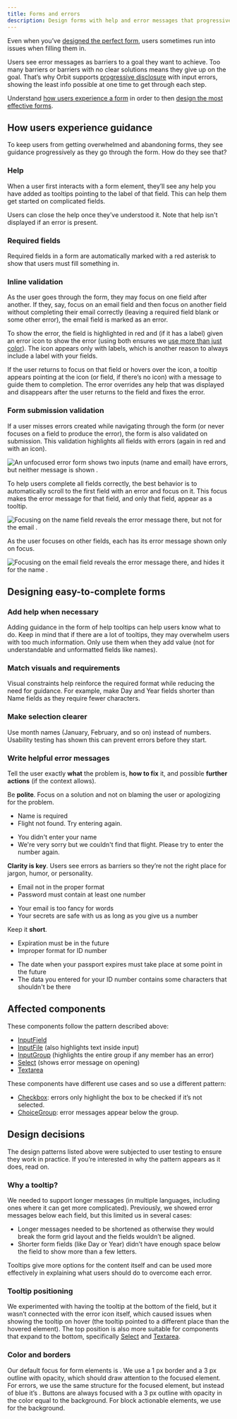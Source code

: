 ```yaml
---
title: Forms and errors
description: Design forms with help and error messages that progressively guide users to completion.
---
```


Even when you’ve [designed the perfect form](/design-patterns/designing-forms),
users sometimes run into issues when filling them in.

Users see error messages as barriers to a goal they want to achieve.
Too many barriers or barriers with no clear solutions means they give up on the goal.
That’s why Orbit supports [progressive disclosure](/design-patterns/progressive-disclosure) with input errors,
showing the least info possible at one time to get through each step.

Understand [how users experience a form](#how-users-experience-guidance)
in order to then [design the most effective forms](#designing-easy-to-complete-forms).

## How users experience guidance

To keep users from getting overwhelmed and abandoning forms,
they see guidance progressively as they go through the form.
How do they see that?

### Help

When a user first interacts with a form element,
they’ll see any help you have added as tooltips pointing to the label of that field.
This can help them get started on complicated fields.

Users can close the help once they’ve understood it.
Note that help isn't displayed if an error is present.

<ReactExample exampleId="InputField-help" />

### Required fields

Required fields in a form are automatically marked with a red asterisk
to show that users must fill something in.

<ReactExample exampleId="InputField-required" />

### Inline validation

As the user goes through the form, they may focus on one field after another.
If they, say, focus on an email field and then focus on another field
without completing their email correctly (leaving a required field blank or some other error),
the email field is marked as an error.

To show the error, the field is highlighted in red
and (if it has a label) given an error icon to show the error
(using both ensures we [use more than just color]()).
The icon appears only with labels, which is another reason to always include a label with your fields.

If the user returns to focus on that field or hovers over the icon,
a tooltip appears pointing at the icon (or field, if there’s no icon)
with a message to guide them to completion.
The error overrides any help that was displayed
and disappears after the user returns to the field and fixes the error.

<ReactExample exampleId="InputField-error" />

### Form submission validation

If a user misses errors created while navigating through the form
(or never focuses on a field to produce the error),
the form is also validated on submission.
This validation highlights all fields with errors (again in red and with an icon).

<ImageContainer size="medium">

![An unfocused error form shows two inputs (name and email) have errors,
  but neither message is shown
  .](fileId:fannvRpkOJK6uxxT33EKaa;nodeId:459%3A4568)

</ImageContainer>

To help users complete all fields correctly,
the best behavior is to automatically scroll to the first field with an error and focus on it.
This focus makes the error message for that field, and only that field, appear as a tooltip.

<ImageContainer size="medium">

![Focusing on the name field reveals the error message there,
  but not for the email
  .](fileId:fannvRpkOJK6uxxT33EKaa;nodeId:459%3A4639)

</ImageContainer>
As the user focuses on other fields, each has its error message shown only on focus.

<ImageContainer size="medium">

![Focusing on the email field reveals the error message there,
  and hides it for the name
  .](fileId:fannvRpkOJK6uxxT33EKaa;nodeId:459%3A4779)

</ImageContainer>

## Designing easy-to-complete forms

### Add help when necessary

Adding guidance in the form of help tooltips can help users know what to do.
Keep in mind that if there are a lot of tooltips,
they may overwhelm users with too much information.
Only use them when they add value (not for understandable and unformatted fields like names).

### Match visuals and requirements

Visual constraints help reinforce the required format while reducing the need for guidance.
For example, make Day and Year fields shorter than Name fields as they require fewer characters.

### Make selection clearer

Use month names (January, February, and so on) instead of numbers.
Usability testing has shown this can prevent errors before they start.

### Write helpful error messages

Tell the user exactly **what** the problem is, **how to fix** it,
and possible **further actions** (if the context allows).

Be **polite**.
Focus on a solution and not on blaming the user or apologizing for the problem.

<GuidelinesSideBySide>

<Do>

- Name is required
- Flight not found. Try entering again.

</Do>

<Dont>

- You didn't enter your name
- We're very sorry but we couldn't find that flight. Please try to enter the number again.

</Dont>

</GuidelinesSideBySide>

**Clarity is key**.
Users see errors as barriers so they’re not the right place for jargon, humor, or personality.

<GuidelinesSideBySide>

<Do>

- Email not in the proper format
- Password must contain at least one number

</Do>

<Dont>

- Your email is too fancy for words
- Your secrets are safe with us as long as you give us a number

</Dont>

</GuidelinesSideBySide>

Keep it **short**.

<GuidelinesSideBySide>

<Do>

- Expiration must be in the future
- Improper format for ID number

</Do>

<Dont>

- The date when your passport expires must take place at some point in the future
- The data you entered for your ID number contains some characters that shouldn't be there

</Dont>

</GuidelinesSideBySide>

## Affected components

These components follow the pattern described above:

- [InputField](/components/input/inputfield/)
- [InputFile](/components/input/inputfile/) (also highlights text inside input)
- [InputGroup](/components/input/inputgroup/) (highlights the entire group if any member has an error)
- [Select](/components/input/select/) (shows error message on opening)
- [Textarea](/components/input/textarea/)

These components have different use cases and so use a different pattern:

- [Checkbox](/components/input/checkbox/):
  errors only highlight the box to be checked if it’s not selected.
- [ChoiceGroup](/components/input/choicegroup/):
  error messages appear below the group.

## Design decisions

The design patterns listed above were subjected to user testing to ensure they work in practice.
If you’re interested in why the pattern appears as it does, read on.

### Why a tooltip?

We needed to support longer messages
(in multiple languages, including ones where it can get more complicated).
Previously, we showed error messages below each field, but this limited us in several cases:

- Longer messages needed to be shortened
  as otherwise they would break the form grid layout and the fields wouldn’t be aligned.
- Shorter form fields (like Day or Year) didn’t have enough space below the field
  to show more than a few letters.

Tooltips give more options for the content itself
and can be used more effectively in explaining what users should do to overcome each error.

### Tooltip positioning

We experimented with having the tooltip at the bottom of the field,
but it wasn’t connected with the error icon itself,
which caused issues when showing the tooltip on hover
(the tooltip pointed to a different place than the hovered element).
The top position is also more suitable for components that expand to the bottom,
specifically [Select](/components/input/select/) and [Textarea](/components/input/textarea/).

### Color and borders

Our default focus for form elements is <InlineToken name="paletteBlueNormal" alternateName/>.
We use a 1 px border and a 3 px outline with opacity,
which should draw attention to the focused element.
For errors, we use the same structure for the focused element,
but instead of blue it’s <InlineToken name="paletteRedNormal" alternateName/>.
Buttons are always focused with a 3 px outline with opacity in the color equal to the background.
For block actionable elements,
we use <InlineToken name="paletteCloudNormal" alternateName/> for the background.

